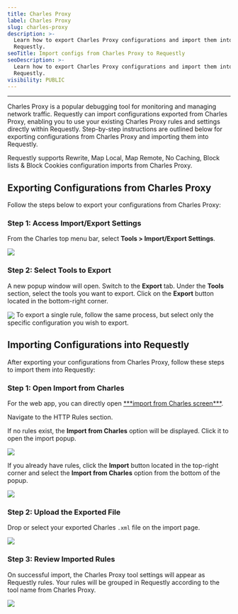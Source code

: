```yaml
---
title: Charles Proxy
label: Charles Proxy
slug: charles-proxy
description: >-
  Learn how to export Charles Proxy configurations and import them into
  Requestly.
seoTitle: Import configs from Charles Proxy to Requestly
seoDescription: >-
  Learn how to export Charles Proxy configurations and import them into
  Requestly.
visibility: PUBLIC
---
```

***

Charles Proxy is a popular debugging tool for monitoring and managing network traffic. Requestly can import configurations exported from Charles Proxy, enabling you to use your existing Charles Proxy rules and settings directly within Requestly. Step-by-step instructions are outlined below for exporting configurations from Charles Proxy and importing them into Requestly.

<Info>
  Requestly supports Rewrite, Map Local, Map Remote, No Caching, Block lists & Block Cookies configuration imports from Charles Proxy.
</Info>

## Exporting Configurations from Charles Proxy

Follow the steps below to export your configurations from Charles Proxy:

### Step 1: Access Import/Export Settings

From the Charles top menu bar, select **Tools > Import/Export Settings**.

<img src="/images/charles-proxy/70787a6e-db1a-4f21-b827-e605fef695b8.png" align="center" fullwidth="false" />

### Step 2: Select Tools to Export

A new popup window will open. Switch to the **Export** tab. Under the **Tools** section, select the tools you want to export. Click on the **Export** button located in the bottom-right corner.

<img src="/images/charles-proxy/1c15cf21-e7e9-46cb-bd4f-03168306ab42.png" align="center" fullwidth="false" />

<Info>
  To export a single rule, follow the same process, but select only the specific configuration you wish to export.
</Info>

## Importing Configurations into Requestly

After exporting your configurations from Charles Proxy, follow these steps to import them into Requestly:

### Step 1: Open Import from Charles

<Tip>
  For the web app, you can directly open <a target="_blank" href="https://app.requestly.io/import-settings-from-charles">***import from Charles screen***</a>.
</Tip>

Navigate to the HTTP Rules section.

If no rules exist, the **Import from Charles** option will be displayed. Click it to open the import popup.

<img src="/images/charles-proxy/d27a8c49-3e5e-413a-89fc-5718f19bf218.png" align="center" fullwidth="false" />

If you already have rules, click the **Import** button located in the top-right corner and select the **Import from Charles** option from the bottom of the popup.

<img src="/images/charles-proxy/41734068-bfb0-4d48-903b-9178420abdc3.png" align="center" fullwidth="false" />

### Step 2: Upload the Exported File

Drop or select your exported Charles `.xml` file on the import page.

<img src="/images/charles-proxy/0f378fa3-1157-4823-b481-2d210c0cb277.png" align="center" fullwidth="false" />

### Step 3: Review Imported Rules

On successful import, the Charles Proxy tool settings will appear as Requestly rules. Your rules will be grouped in Requestly according to the tool name from Charles Proxy.

<img src="/images/charles-proxy/9019409a-2bac-4693-a399-a44eebccc390.png" align="center" fullwidth="false" />
